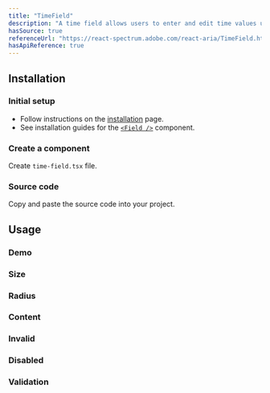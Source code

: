 ```yaml
---
title: "TimeField"
description: "A time field allows users to enter and edit time values using a keyboard. Each part of a time value is displayed in an individually editable segment."
hasSource: true
referenceUrl: "https://react-spectrum.adobe.com/react-aria/TimeField.html"
hasApiReference: true
---
```


## Installation

<Steps>

### Initial setup

- Follow instructions on the [installation](/docs/overview/installation) page.
- See installation guides for the [`<Field />`](/docs/components/field) component.

### Create a component

Create `time-field.tsx` file.

### Source code

Copy and paste the source code into your project.

</Steps>

## Usage

### Demo

<ComponentPreview slug="timeField/demo" />

### Size

<ComponentPreview slug="timeField/size" />

### Radius

<ComponentPreview slug="timeField/size" />

### Content

<ComponentPreview slug="timeField/content" />

### Invalid

<ComponentPreview slug="timeField/invalid" />

### Disabled

<ComponentPreview slug="timeField/disabled" />

### Validation

<ComponentPreview slug="timeField/validation" />
